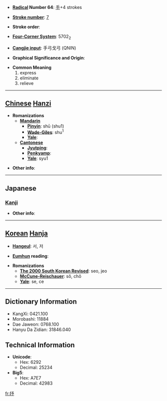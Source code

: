 * '''[[Wiktionary:Chinese radical index| Radical]] Number 64''': [[Wiktionary:Chinese radical index 手|手]]+4 strokes

* '''[[Wiktionary:Chinese total strokes index|Stroke number]]''': [[Wiktionary:Chinese total strokes index 7|7]]

* '''Stroke order''': 

* '''[[Wiktionary:Chinese four corner index|Four-Corner System]]''': 5702<sub>2</sub>

* '''[[Wiktionary:Chinese Cangjie index|Cangjie input]]''': 手弓戈弓 (QNIN)

* '''Graphical Significance and Origin''': 

* '''Common Meaning'''
*#express
*# eliminate
*# relieve


----

== [[Chinese]] [[Hanzi]] ==

* '''Romanizations'''
** '''[[Mandarin]]'''
*** '''[[Pinyin]]''': shū (shu1)
*** '''[[Wade-Giles]]''': shu<sup>1</sup>
*** '''[[Yale]]''': 
** '''[[Cantonese]]'''
*** '''[[Jyutping]]''':
*** '''[[Penkyamp]]''': 
*** '''[[Yale]]''': syu1

* '''Other info''': 

----

==Japanese==
===[[Kanji]]===
{{kanji|on readings=[[じょ]] (jo), [[しょ]] (sho)|kun readings=[[くむ]] (kumu), [[のべる]] (noberu)}}

* '''Other info''':  

----

== [[Korean]] [[Hanja]] ==

* '''[[Hangeul]]''': 서, 저

* '''[[Eumhun]] reading''': 

* '''Romanizations'''
** '''[[The 2000 South Korean Revised Romanization|The 2000 South Korean Revised]]''': seo, jeo
** '''[[McCune-Reischauer]]''': sŏ, chŏ
** '''[[Yale]]''': se, ce

----

== Dictionary Information ==

* KangXi: 0421.100
* Morobashi: 11884
* Dae Jaweon: 0768.100
* Hanyu Da Zidian: 31846.040

== Technical Information ==

* '''Unicode''':
** Hex: 6292
** Decimal: 25234
* '''Big5''':
** Hex: A7E7
** Decimal: 42983

[[fr:抒]]